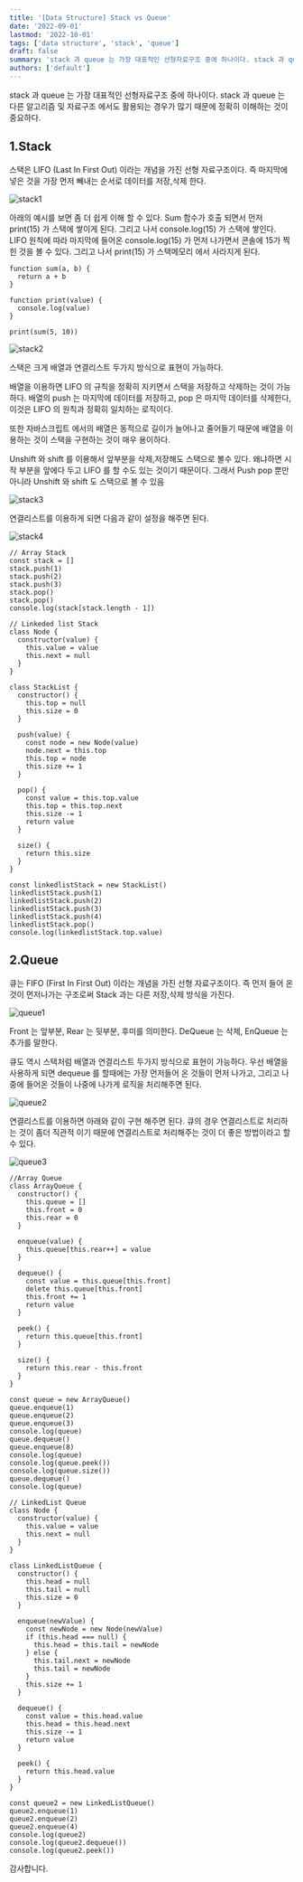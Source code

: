 ```yaml
---
title: '[Data Structure] Stack vs Queue'
date: '2022-09-01'
lastmod: '2022-10-01'
tags: ['data structure', 'stack', 'queue']
draft: false
summary: 'stack 과 queue 는 가장 대표적인 선형자료구조 중에 하나이다. stack 과 queue 는 다른 알고리즘 및 자료구조 에서도 활용되는 경우가 많기 때문에 정확히 이해하는 것이 중요하다.'
authors: ['default']
---
```


stack 과 queue 는 가장 대표적인 선형자료구조 중에 하나이다. stack 과 queue 는 다른 알고리즘 및 자료구조 에서도 활용되는 경우가 많기 때문에 정확히 이해하는 것이 중요하다.

## 1.Stack

스택은 LIFO (Last In First Out) 이라는 개념을 가진 선형 자료구조이다. 즉 마지막에 넣은 것을 가장 먼저 빼내는 순서로 데이터를 저장,삭제 한다.

![stack1](/static/stack-queue/stack1.png)

아래의 예시를 보면 좀 더 쉽게 이해 할 수 있다. Sum 함수가 호출 되면서 먼저 print(15) 가 스택에 쌓이게 된다. 그리고 나서 console.log(15) 가 스택에 쌓인다. LIFO 원칙에 따라 마지막에 들어온 console.log(15) 가 먼저 나가면서 콘솔에 15가 찍힌 것을 볼 수 있다. 그리고 나서 print(15) 가 스택메모리 에서 사라지게 된다.

```tsx
function sum(a, b) {
  return a + b
}

function print(value) {
  console.log(value)
}

print(sum(5, 10))
```

![stack2](/static/stack-queue/stack2.png)

스택은 크게 배열과 연결리스트 두가지 방식으로 표현이 가능하다.

배열을 이용하면 LIFO 의 규칙을 정확히 지키면서 스택을 저장하고 삭제하는 것이 가능하다. 배열의 push 는 마지막에 데이터를 저장하고, pop 은 마지막 데이터를 삭제한다, 이것은 LIFO 의 원칙과 정확히 일치하는 로직이다.

또한 자바스크립트 에서의 배열은 동적으로 길이가 늘어나고 줄어들기 때문에 배열을 이용하는 것이 스택을 구현하는 것이 매우 용이하다.

Unshift 와 shift 를 이용해서 앞부분을 삭제,저장해도 스택으로 볼수 있다. 왜냐하면 시작 부분을 앞에다 두고 LIFO 를 할 수도 있는 것이기 때문이다. 그래서 Push pop 뿐만 아니라 Unshift 와 shift 도 스택으로 볼 수 있음

![stack3](/static/stack-queue/stack3.png)

연결리스트를 이용하게 되면 다음과 같이 설정을 해주면 된다.

![stack4](/static/stack-queue/stack4.png)

```tsx
// Array Stack
const stack = []
stack.push(1)
stack.push(2)
stack.push(3)
stack.pop()
stack.pop()
console.log(stack[stack.length - 1])

// Linkeded list Stack
class Node {
  constructor(value) {
    this.value = value
    this.next = null
  }
}

class StackList {
  constructor() {
    this.top = null
    this.size = 0
  }

  push(value) {
    const node = new Node(value)
    node.next = this.top
    this.top = node
    this.size += 1
  }

  pop() {
    const value = this.top.value
    this.top = this.top.next
    this.size -= 1
    return value
  }

  size() {
    return this.size
  }
}

const linkedlistStack = new StackList()
linkedlistStack.push(1)
linkedlistStack.push(2)
linkedlistStack.push(3)
linkedlistStack.push(4)
linkedlistStack.pop()
console.log(linkedlistStack.top.value)
```

## 2.Queue

큐는 FIFO (First In First Out) 이라는 개념을 가진 선형 자료구조이다. 즉 먼저 들어 온것이 먼저나가는 구조로써 Stack 과는 다른 저장,삭제 방식을 가진다.

![queue1](/static/stack-queue/queue1.png)

Front 는 앞부분, Rear 는 뒷부분, 후미를 의미한다. DeQueue 는 삭제, EnQueue 는 추가를 말한다.

큐도 역시 스택처럼 배열과 연결리스트 두가지 방식으로 표현이 가능하다. 우선 배열을 사용하게 되면 dequeue 를 할때에는 가장 먼저들어 온 것들이 먼저 나가고, 그리고 나중에 들어온 것들이 나중에 나가게 로직을 처리해주면 된다.

![queue2](/static/stack-queue/queue2.png)

연결리스트를 이용하면 아래와 같이 구현 해주면 된다. 큐의 경우 연결리스트로 처리하는 것이 좀더 직관적 이기 때문에 연결리스트로 처리해주는 것이 더 좋은 방법이라고 할 수 있다.

![queue3](/static/stack-queue/queue3.png)

```tsx
//Array Queue
class ArrayQueue {
  constructor() {
    this.queue = []
    this.front = 0
    this.rear = 0
  }

  enqueue(value) {
    this.queue[this.rear++] = value
  }

  dequeue() {
    const value = this.queue[this.front]
    delete this.queue[this.front]
    this.front += 1
    return value
  }

  peek() {
    return this.queue[this.front]
  }

  size() {
    return this.rear - this.front
  }
}

const queue = new ArrayQueue()
queue.enqueue(1)
queue.enqueue(2)
queue.enqueue(3)
console.log(queue)
queue.dequeue()
queue.enqueue(8)
console.log(queue)
console.log(queue.peek())
console.log(queue.size())
queue.dequeue()
console.log(queue)

// LinkedList Queue
class Node {
  constructor(value) {
    this.value = value
    this.next = null
  }
}

class LinkedListQueue {
  constructor() {
    this.head = null
    this.tail = null
    this.size = 0
  }

  enqueue(newValue) {
    const newNode = new Node(newValue)
    if (this.head === null) {
      this.head = this.tail = newNode
    } else {
      this.tail.next = newNode
      this.tail = newNode
    }
    this.size += 1
  }

  dequeue() {
    const value = this.head.value
    this.head = this.head.next
    this.size -= 1
    return value
  }

  peek() {
    return this.head.value
  }
}

const queue2 = new LinkedListQueue()
queue2.enqueue(1)
queue2.enqueue(2)
queue2.enqueue(4)
console.log(queue2)
console.log(queue2.dequeue())
console.log(queue2.peek())
```

감사합니다.
